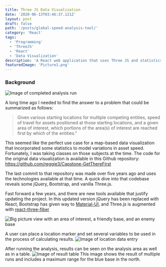 ```yaml
---
title: Three JS Data Visualization
date: '2020-06-13T03:46:37.121Z'
layout: post
draft: false
path: '/posts/global-speed-analysis-tool/'
category: 'React'
tags:
  - 'Programming'
  - 'ThreeJS'
  - 'React'
  - 'Data Visualization'
description: 'A React web application that uses Three JS and statistics to visualize a global time-disatnce problem related to sea control.'
featuredImage: 'Picture1.png'
---
```





### Background
![Image of completed analysis run](./Picture1.png)

A long time ago I needed to find the answer to a problem that could be summarized as follows:

> Given various starting locations for multiple competing entities, speed of travel for assets positioned at those starting locations, and a given area of interest, which portions of the area(s) of interest are reached first by which of the entities."

This seemed like the perfect use case for a map-based data visualization that incorporated some statistics to model variations in asset speed.  Fortunately, I was taking classes on those subjects at the time.
The code for the original data visualization is available in this Github repository: https://github.com/reggie3/Capstone-GetThereFirst 

The last commit to that repository was made over five years ago and uses the technologies available at that time.  A quick dive into that codebase reveals some jQuery, Bootstrap, and vanilla Three.js.

Fast forward a few years, and there are new tools available that justify updating the project.  In this updated version jQuery has been replaced with React, Bootstrap has given way to [Material-UI](https://material-ui.com/), and Three.js is augmented with [react-three-fiber](https://github.com/react-spring/react-three-fiber)

![Big picture view with an area of interest, a friendly base, and an enemy base](./Picture4.png)



A user can place a location marker and set several variables to be used in the process of calculating results.
![Image of location data entry](./Picture2.png)

After running the analysis, results can be seen on the analysis area as well as in a table.
![Image of result table](./Picture3.png)
This image shows the result of multiple runs and includes a maximum range for the blue base in the north.
